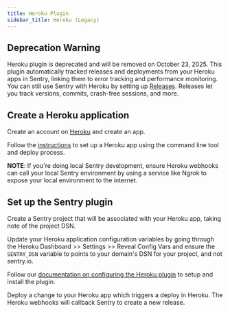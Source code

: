 ```yaml
---
title: Heroku Plugin
sidebar_title: Heroku (Legacy)
---
```

## Deprecation Warning
Heroku plugin is deprecated and will be removed on October 23, 2025. This plugin automatically tracked releases and deployments from your Heroku apps in Sentry, linking them to error tracking and performance monitoring.
You can still use Sentry with Heroku by setting up [Releases](https://docs.sentry.io/product/releases/). Releases let you track versions, commits, crash-free sessions, and more.

## Create a Heroku application

Create an account on [Heroku](http://www.heroku.com) and create an app.

Follow the [instructions](https://devcenter.heroku.com/articles/git) to set up a Heroku app using the command line tool and deploy process.

**NOTE**: If you're doing local Sentry development, ensure Heroku webhooks can call your local Sentry environment by using a service like Ngrok to expose your local environment to the internet.


## Set up the Sentry plugin

Create a Sentry project that will be associated with your Heroku app, taking note of the project DSN.

Update your Heroku application configuration variables by going through the Heroku Dashboard >> Settings >> Reveal Config Vars and ensure the `SENTRY_DSN` variable to points to your domain's DSN for your project, and not sentry.io.

Follow our [documentation on configuring the Heroku plugin](https://docs.sentry.io/product/integrations/deployment/heroku/) to setup and install the plugin.

Deploy a change to your Heroku app which triggers a deploy in Heroku. The Heroku webhooks will callback Sentry to create a new release.
